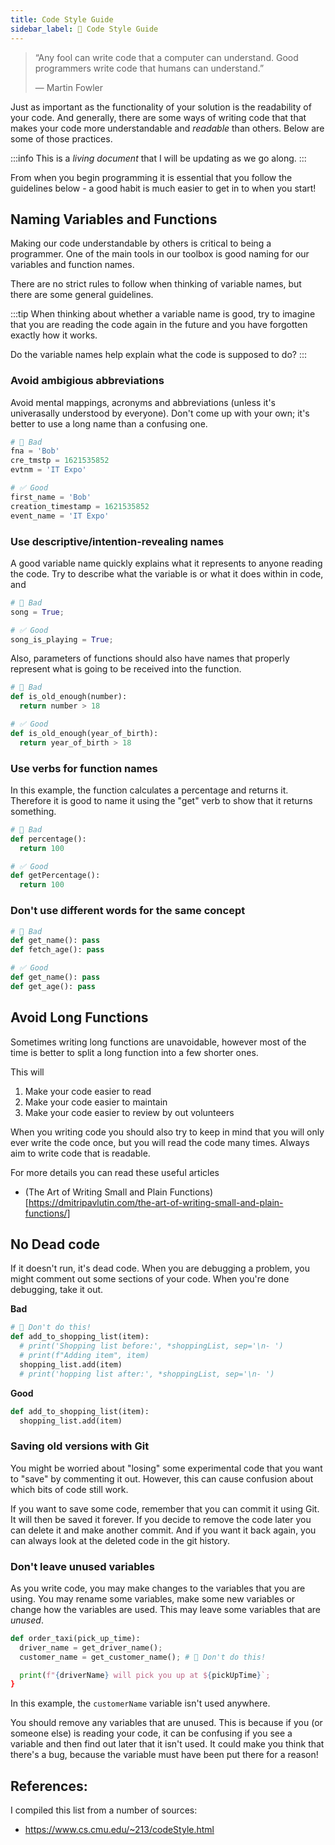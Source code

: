 ```yaml
---
title: Code Style Guide
sidebar_label: 💎 Code Style Guide
---
```


> “Any fool can write code that a computer can understand. Good programmers write code that humans can understand.”
> 
> — Martin Fowler


Just as important as the functionality of your solution is the readability of your code. And generally, there are some ways of writing code that that makes your code more understandable and _readable_ than others. Below are some of those practices.

:::info
This is a *living document* that I will be updating as we go along.
:::



From when you begin programming it is essential that you follow the guidelines below - a good habit is much easier to get in to when you start!



## Naming Variables and Functions

Making our code understandable by others is critical to being a programmer. One of the main tools in our toolbox is good naming for our variables and function names.

There are no strict rules to follow when thinking of variable names, but there are some general guidelines.

:::tip
When thinking about whether a variable name is good, try to imagine that you are reading the code again in the future and you have forgotten exactly how it works.

Do the variable names help explain what the code is supposed to do?
:::


### Avoid ambigious abbreviations
Avoid mental mappings, acronyms and abbreviations (unless it's univerasally understood by everyone). Don't come up with your own; it's better to use a long name than a confusing one.
```python
# 🛑 Bad
fna = 'Bob'
cre_tmstp = 1621535852
evtnm = 'IT Expo'

# ✅ Good
first_name = 'Bob'
creation_timestamp = 1621535852
event_name = 'IT Expo'
```

### Use descriptive/intention-revealing names

A good variable name quickly explains what it represents to anyone reading the code. Try to describe what the variable is or what it does within in code, and 

```python
# 🛑 Bad
song = True;

# ✅ Good
song_is_playing = True;
```

Also, parameters of functions should also have names that properly represent what is going to be received into the function.

```python
# 🛑 Bad
def is_old_enough(number):
  return number > 18

# ✅ Good
def is_old_enough(year_of_birth):
  return year_of_birth > 18
```

### Use verbs for function names
In this example, the function calculates a percentage and returns it. Therefore it is good to name it using the "get" verb to show that it returns something.
```python
# 🛑 Bad
def percentage():
  return 100

# ✅ Good
def getPercentage():
  return 100
```

### Don't use different words for the same concept
```python
# 🛑 Bad
def get_name(): pass
def fetch_age(): pass

# ✅ Good
def get_name(): pass
def get_age(): pass
```


## Avoid Long Functions

Sometimes writing long functions are unavoidable, however most of the time is better to split a long function into a few shorter ones. 

This will 

1. Make your code easier to read
2. Make your code easier to maintain
3. Make your code easier to review by out volunteers

When you writing code you should also try to keep in mind that you will only ever write the code once, but you will read the code many times. Always aim to write code that is readable. 

For more details you can read these useful articles

- (The Art of Writing Small and Plain Functions)[https://dmitripavlutin.com/the-art-of-writing-small-and-plain-functions/]


## No Dead code
If it doesn't run, it's dead code. When you are debugging a problem, you might comment out some sections of your code. When you're done debugging, take it out.


**Bad**
```python
# 🛑 Don't do this!
def add_to_shopping_list(item):
  # print('Shopping list before:', *shoppingList, sep='\n- ')
  # print(f"Adding item", item)
  shopping_list.add(item)
  # print('hopping list after:', *shoppingList, sep='\n- ')
```
**Good**
```python
def add_to_shopping_list(item):
  shopping_list.add(item)
```

### Saving old versions with Git

You might be worried about "losing" some experimental code that you want to "save" by commenting it out. However, this can cause confusion about which bits of code still work.

If you want to save some code, remember that you can commit it using Git. It will then be saved it forever. If you decide to remove the code later you can delete it and make another commit. And if you want it back again, you can always look at the deleted code in the git history.

### Don't leave unused variables

As you write code, you may make changes to the variables that you are using. You may rename some variables, make some new variables or change how the variables are used. This may leave some variables that are _unused_.
<!-- TODO: #18 Fix this -->
```python
def order_taxi(pick_up_time):
  driver_name = get_driver_name();
  customer_name = get_customer_name(); # 🛑 Don't do this!

  print(f"{driverName} will pick you up at ${pickUpTime}`;
}
```

In this example, the `customerName` variable isn't used anywhere.

You should remove any variables that are unused. This is because if you (or someone else) is reading your code, it can be confusing if you see a variable and then find out later that it isn't used. It could make you think that there's a bug, because the variable must have been put there for a reason!

## References:
I compiled this list from a number of sources:
- https://www.cs.cmu.edu/~213/codeStyle.html
